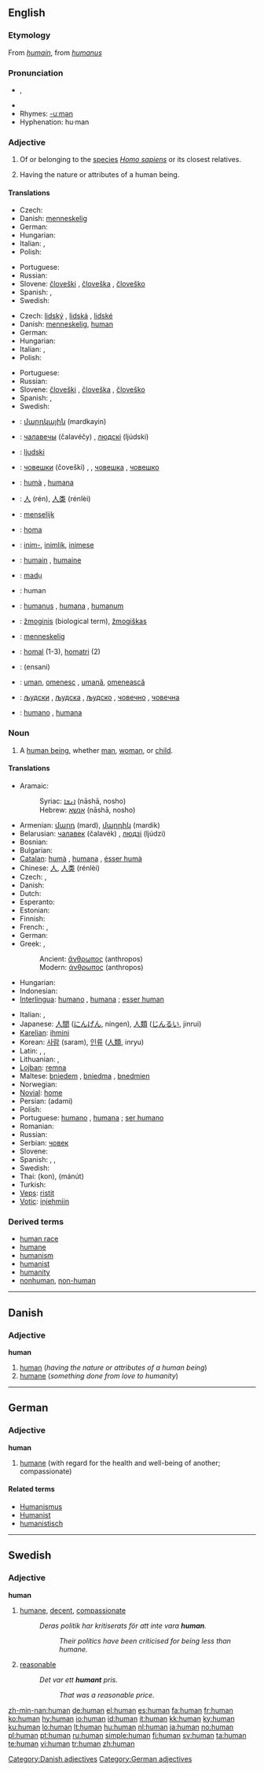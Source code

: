 {{wikipedia|dab=human (disambiguation)|human}}
==English==

{{rank|forth|fire|lost|380|human|kept|business|mean}}

===Etymology===
From {{MF.}} ''[[humain]]'', from {{L.}} ''[[humanus]]''

===Pronunciation===
* {{IPA|/ˈhjuː.mən̩/}}, {{SAMPA|/"hju:.m@n/}}
* {{audio|en-us-human.ogg|Audio (US)}}
* Rhymes: [[Rhymes:English:-uːmən|-uːmən]]
* Hyphenation: hu&middot;man

===Adjective===
{{en-adj-more}}

# {{notcomp}} Of or belonging to the [[species]] ''[[Homo sapiens]]'' or its closest relatives.
# {{comparable}} Having the nature or attributes of a human being.

====Translations====
{{trans-top|of or belonging to the species ''Homo sapiens''}}
* Czech: {{t+|cs|lidský|m}}
* Danish: [[menneskelig]]
* German: {{t+|de|menschlich}}
* Hungarian: {{t|hu|emberi}}
* Italian: {{t+|it|umano|m}}, {{t-|it|umana|f}}
* Polish: {{t+|pl|ludzki|m}}
{{trans-mid}}
* Portuguese: {{t+|pt|humano}}
* Russian: {{t+|ru|человеческий|tr=čelov'éčeskij|sc=Cyrl}}
* Slovene: [[človeški]] {{m}}, [[človeška]] {{f}}, [[človeško]] {{n}}
* Spanish: {{t+|es|humano|m}}, {{t-|es|humana|f}}
* Swedish: {{t+|sv|mänsklig}}
{{trans-bottom}}

{{trans-top|having the nature or attributes of a human species}}
* Czech: [[lidský]] {{m}}, [[lidská]] {{f}}, [[lidské]] {{n}}
* Danish: [[menneskelig]], [[#Danish|human]]
* German: {{t+|de|menschlich}}
* Hungarian: {{t|hu|emberi}}
* Italian: {{t+|it|umano|m}}, {{t-|it|umana|f}}
* Polish: {{t+|pl|ludzki|m}}
{{trans-mid}}
* Portuguese: {{t+|pt|humano}}
* Russian: {{t+|ru|человеческий|tr=čelov'éčeskij|sc=Cyrl}}
* Slovene: [[človeški]] {{m}}, [[človeška]] {{f}}, [[človeško]] {{n}}
* Spanish: {{t+|es|humano|m}}, {{t-|es|humana|f}}
* Swedish: {{t+|sv|mänsklig}}
{{trans-bottom}}

{{checktrans-top}}
* {{ttbc|Armenian}}: [[մարդկային]] (mardkayin)
* {{ttbc|Belarusian}}: [[чалавечы]] (čalavéčy) {{m}}, [[людскі]] (ljúdski) {{m}}
* {{ttbc|Bosnian}}: [[ljudski]] {{m}}
* {{ttbc|Bulgarian}}: [[човешки]] (čoveški) {{m}}, {{p}}, [[човешка]] {{f}}, [[човешко]] {{n}}
* {{ttbc|Catalan}}: [[humà]] {{m}}, [[humana]] {{f}}
* {{ttbc|Chinese}}: [[人]] (rén), [[人类]] (rénlèi)
* {{ttbc|Dutch}}: [[menselijk]]
* {{ttbc|Esperanto}}: [[homa]]
* {{ttbc|Estonian}}: [[inim-]], [[inimlik]], [[inimese]]
* {{ttbc|French}}: [[humain]] {{m}}, [[humaine]] {{f}}
* {{ttbc|Igbo}}: [[madụ]]
* {{ttbc|Interlingua}}: human
{{checktrans-mid}}
* {{ttbc|Latin}}: [[humanus]] {{m}}, [[humana]] {{f}}, [[humanum]] {{n}}
* {{ttbc|Lithuanian}}: [[žmoginis]] {{m}} (biological term), [[žmogiškas]] {{m}}
* {{ttbc|Norwegian}}: [[menneskelig]]
* {{ttbc|Novial}}: [[homal]] (1-3), [[homatri]] (2)
* {{ttbc|Persian}}: {{fa-Arab|[[انسانی]]}} (ensani)
* {{ttbc|Romanian}}: [[uman]], [[omenesc]] {{m}}, [[umană]], [[omenească]] {{f}}
* {{ttbc|Serbian}}: [[људски]] {{m}}, [[људска]] {{f}}, [[људско]] {{n}}, [[човечнo]] {{n}}, [[човечнa]] {{f}}
* {{ttbc|Spanish}}: [[humano]] {{m}}, [[humana]] {{f}}
{{checktrans-bottom}}

===Noun===
{{wikipedia}}
{{en-noun}}

# A [[human being]], whether [[man]], [[woman]], or [[child]].

====Translations====

{{trans-top|a human being}}
* Aramaic:
*: Syriac: [[ܐܢܫܐ]] (nāshā, nosho) {{c}}
*: Hebrew: [[אנשא]] (nāshā, nosho) {{c}}
* Armenian: [[մարդ]] (mard), [[մարդիկ]] (mardik) {{p}}
* Belarusian: [[чалавек]] (čalavék) {{m}}, [[людзі]] (ljúdzi) {{p}}
* Bosnian: {{t-|bs|čovjek|m}}
* Bulgarian: {{t+|bg|човек|m|sc=Cyrl}}
* [[Catalan]]: [[humà]] {{m}}, [[humana]] {{f}}, [[ésser humà]] {{m}}
* Chinese: [[人]], [[人类]] (rénlèi)
* Czech: {{t+|cs|člověk|m}}, {{t+|cs|lidé|m|p}}
* Danish: {{t+|da|menneske}}
* Dutch: {{t+|nl|mens|m}}
* Esperanto: {{t+|eo|homo|xs=Esperanto}}
* Estonian: {{t-|et|inimene}}
* Finnish: {{t+|fi|ihminen}}
* French: {{t+|fr|humain|m}}, {{t+|fr|humaine|f}}
* German: {{t+|de|Mensch|m}}
* Greek: ,
*: Ancient: [[ἄνθρωπος]] (anthropos) {{m}}
*: Modern: [[άνθρωπος]] (anthropos) {{m}}
* Hungarian: {{t+|hu|ember}}
* Indonesian: {{t+|id|manusia|xs=Indonesian}}
* [[Interlingua]]: [[humano]] {{m}}, [[humana]] {{f}}; [[esser human]]
{{trans-mid}}
* Italian: {{t+|it|umano}}, {{t+|it|essere umano}}
* Japanese: [[人間]] ([[にんげん]], ningen), [[人類]] ([[じんるい]], jinrui)
* [[Karelian]]: [[ihmini]]
* Korean: [[사람]] (saram), [[인류]] ([[人類]], inryu)
* Latin: {{t+|la|homo|m}}, {{t-|la|humanus|m}}, {{t-|la|humana|f}}
* Lithuanian: {{t+|lt|žmogus|m|xs=Lithuanian}}, {{t+|lt|žmonės|p|xs=Lithuanian}}
* [[Lojban]]: [[remna]]
* Maltese: [[bniedem]] {{m}}, [[bniedma]] {{f}}, [[bnedmien]] {{p}}
* Norwegian: {{t+|no|menneske}}
* [[Novial]]: [[home]]
* Persian: {{fa-Arab|[[آدمی]]}} (adami)
* Polish: {{t+|pl|człowiek|m}}
* Portuguese: [[humano]] {{m}}, [[humana]] {{f}}; [[ser humano]] {{m}}
* Romanian: {{t+|ro|om|m}}
* Russian: {{t+|ru|человек|m|tr=čelovék|sc=Cyrl}}
* Serbian: [[човек]] {{m}}
* Slovene: {{t+|sl|človek|m}}
* Spanish: {{t+|es|humano|m}}, {{t-|es|humana|f}}, {{t+|es|ser humano|m}}
* Swedish: {{t+|sv|människa|c}}
* Thai: {{Thai|[[คน]]}} (kon), {{Thai|[[มนุษย์]]}} (mánút)
* Turkish: {{t+|tr|insan}}
* [[Veps]]: [[ristit]]
* [[Votic]]: [[injehmiin]]
{{trans-bottom}}

===Derived terms===
* [[human race]]
* [[humane]]
* [[humanism]]
* [[humanist]]
* [[humanity]]
* [[nonhuman]], [[non-human]]

----

==Danish==

===Adjective===
'''human'''

# [[#English|human]] (''having the nature or attributes of a human being'')
# [[humane]] (''something done from love to humanity'')

[[Category:Danish adjectives]]

----

==German==

===Adjective===
'''human'''

# [[humane]] (with regard for the health and well-being of another; compassionate)

====Related terms====
* [[Humanismus]]
* [[Humanist]]
* [[humanistisch]]

[[Category:German adjectives]]

----

==Swedish==

===Adjective===
{{sv-adj-reg}}
'''human'''

# [[humane]], [[decent]], [[compassionate]]
#: ''Deras politik har kritiserats för att inte vara '''human'''.''
#:: ''Their politics have been criticised for being less than humane.''
# {{context|of prices|lang=sv}} [[reasonable]]
#: ''Det var ett '''humant''' pris.''
#:: ''That was a reasonable price.''

[[zh-min-nan:human]]
[[de:human]]
[[el:human]]
[[es:human]]
[[fa:human]]
[[fr:human]]
[[ko:human]]
[[hy:human]]
[[io:human]]
[[id:human]]
[[it:human]]
[[kk:human]]
[[ky:human]]
[[ku:human]]
[[lo:human]]
[[lt:human]]
[[hu:human]]
[[nl:human]]
[[ja:human]]
[[no:human]]
[[pl:human]]
[[pt:human]]
[[ru:human]]
[[simple:human]]
[[fi:human]]
[[sv:human]]
[[ta:human]]
[[te:human]]
[[vi:human]]
[[tr:human]]
[[zh:human]]